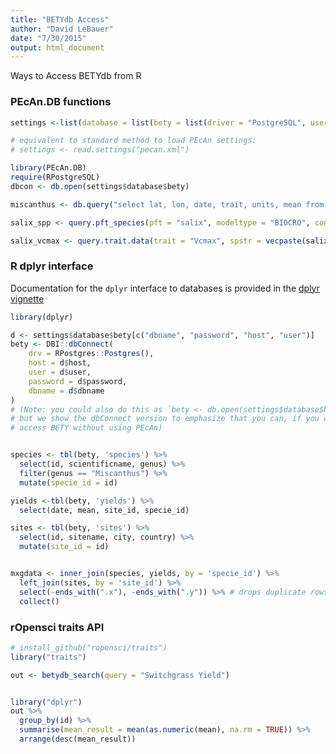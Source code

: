 ```yaml
---
title: "BETYdb Access"
author: "David LeBauer"
date: "7/30/2015"
output: html_document
---
```


Ways to Access BETYdb from R

### PEcAn.DB functions

```r
settings <-list(database = list(bety = list(driver = "PostgreSQL", user = "bety", dbname = "bety", password = "bety")))

# equivalent to standard method to load PEcAn settings:
# settings <- read.settings("pecan.xml")

library(PEcAn.DB)
require(RPostgreSQL)
dbcon <- db.open(settings$database$bety)

miscanthus <- db.query("select lat, lon, date, trait, units, mean from traits_and_yields_view where genus = 'Miscanthus';", con = dbcon)

salix_spp <- query.pft_species(pft = "salix", modeltype = "BIOCRO", con = dbcon)

salix_vcmax <- query.trait.data(trait = "Vcmax", spstr = vecpaste(salix_spp$id), con = dbcon)
```

### R dplyr interface

Documentation for the `dplyr` interface to databases is provided in the [dplyr vignette](https://cran.r-project.org/web/packages/dplyr/vignettes/databases.html)

```r
library(dplyr)

d <- settings$database$bety[c("dbname", "password", "host", "user")]
bety <- DBI::dbConnect(
    drv = RPostgres::Postgres(),
    host = d$host,
    user = d$user,
    password = d$password,
    dbname = d$dbname
)
# (Note: you could also do this as `bety <- db.open(settings$database$bety)`,
# but we show the dbConnect version to emphasize that you can, if you wish,
# access BETY without using PEcAn)


species <- tbl(bety, 'species') %>% 
  select(id, scientificname, genus) %>% 
  filter(genus == "Miscanthus") %>% 
  mutate(specie_id = id) 

yields <-tbl(bety, 'yields') %>%
  select(date, mean, site_id, specie_id)

sites <- tbl(bety, 'sites') %>% 
  select(id, sitename, city, country) %>% 
  mutate(site_id = id)


mxgdata <- inner_join(species, yields, by = 'specie_id') %>%
  left_join(sites, by = 'site_id') %>% 
  select(-ends_with(".x"), -ends_with(".y")) %>% # drops duplicate rows
  collect() 


```

### rOpensci traits API

```r
# install_github("ropensci/traits")
library("traits")

out <- betydb_search(query = "Switchgrass Yield")


library("dplyr")
out %>%
  group_by(id) %>%
  summarise(mean_result = mean(as.numeric(mean), na.rm = TRUE)) %>%
  arrange(desc(mean_result))
```

